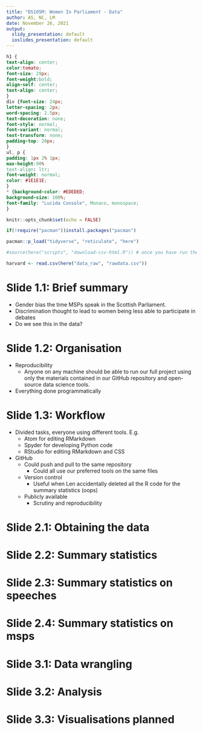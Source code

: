 ---
title: "DS105M: Women In Parliament - Data"
author: AS, NC, LM
date: November 26, 2021
output:
  slidy_presentation: default
  ioslides_presentation: default
---

```{css echo=FALSE}
h1 {
text-align: center;
color:tomato;
font-size: 29px;
font-weight:bold;
align-self: center;
text-align: center;
}
div {font-size: 24px;
letter-spacing: 2px;
word-spacing: 2.5px;
text-decoration: none;
font-style: normal;
font-variant: normal;
text-transform: none;
padding-top: 20px;
}
ul, p {
padding: 1px 2% 1px;
max-height:90%
text-align: ltr;
font-weight: normal;
color: #1E1E1E;
}
* {background-color: #EDEDED;
background-size: 100%;
font-family: "Lucida Console", Monaco, monospace;
}
```

```{r setup, include=FALSE}
knitr::opts_chunk$set(echo = FALSE)
```

```{r packages, include=FALSE}
if(!require("pacman"))install.packages("pacman")

pacman::p_load("tidyverse", "reticulate", "here")
```


```{r data, include=FALSE}
#source(here("scripts", "download-csv-html.R")) # once you have run the script once, you can comment out this line by typing "#" in front of it. Doing this will mean the data loads directly from your local data_raw folder rather than downloading every time.

harvard <- read.csv(here("data_raw", "rawdata.csv"))
```
# Slide 1.1: Brief summary

  * Gender bias the time MSPs speak in the Scottish Parliament.
  * Discrimination thought to lead to women being less able to participate in debates
  * Do we see this in the data?

# Slide 1.2: Organisation

  * Reproducibility
    * Anyone on any machine should be able to run our full project using only the materials contained in our GitHub repository and open-source data science tools.

  * Everything done programmatically

# Slide 1.3: Workflow

  * Divided tasks, everyone using different tools. E.g.
    * Atom for editing RMarkdown
    * Spyder for developing Python code
    * RStudio for editing RMarkdown and CSS

  * GitHub
    * Could push and pull to the same repository
      * Could all use our preferred tools on the same files
    * Version control
      * Useful when Len accidentally deleted all the R code for the summary statistics (oops)
    * Publicly available
      * Scrutiny and reproducibility

# Slide 2.1: Obtaining the data

# Slide 2.2: Summary statistics

# Slide 2.3: Summary statistics on speeches

# Slide 2.4: Summary statistics on msps

# Slide 3.1: Data wrangling

# Slide 3.2: Analysis

# Slide 3.3: Visualisations planned
